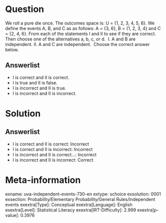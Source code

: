 Question
========

We roll a pure die once. The outcomes space is: U = {1, 2, 3, 4, 5, 6}. We define the events A, B, and C as as follows: A = {3, 6}, B = {1, 2, 3, 4} and C = {2, 4, 6}. From each of the statements I and II to see if they are correct. Then choose one of the alternatives a, b, c, or d. \ I. A and B are independent. II. A and C are independent. \ Choose the correct answer below.

Answerlist
----------

* I is correct and II is correct.
* I is true and II is false.
* I is incorrect and II is true.
* I is incorrect and II is incorrect.

Solution
========

Answerlist
----------

* I is correct and II is correct: Incorrect
* I is correct and II is incorrect: Incorrect
* I is incorrect and II is correct...: Incorrect
* I is incorrect and II is incorrect: Correct

Meta-information
================
exname: uva-independent-events-730-en
extype: schoice
exsolution: 0001
exsection: Probability/Elementary Probability/General Rules/Independent events
exextra[Type]: Conceptual
exextra[Language]: English
exextra[Level]: Statistical Literacy
exextra[IRT-Difficulty]: 2.999
exextra[p-value]: 0.3976
